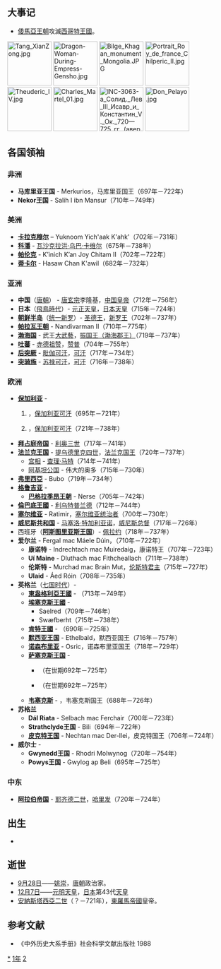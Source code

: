 {{yearTOC|721|唐'''[[开元|开元]]九年'''；日本'''[[養老_(日本年號)|養老]]五年'''；渤海国'''[[仁安_(渤海)|仁安]]二年'''}}

== 大事记 ==
*[[倭馬亞王朝|倭馬亞王朝]]攻滅[[西哥特王國|西哥特王國]]。

[[File:Tang_XianZong.jpg|100px]]
[[File:Dragon-Woman-During-Empress-Gensho.jpg|100px]]
[[File:Bilge_Khagan_monument_Mongolia.JPG|100px]]
[[File:Portrait_Roy_de_france_Chilperic_II.jpg|100px]]
[[File:Theuderic_IV.jpg|100px]]
[[File:Charles_Martel_01.jpg|100px]]
[[File:INC-3063-a_Солид._Лев_III_Исавр_и_Константин_V._Ок._720—725_гг._(аверс).png|100px]]
[[File:Don_Pelayo.jpg|100px]]
== 各国领袖 ==
===非洲===
* '''马库里亚王国''' - Merkurios，马库里亚国王（697年－722年）
* '''Nekor王国''' - Salih I ibn Mansur（710年－749年）

===美洲===
*'''[[卡拉克穆尔|卡拉克穆尔]]''' – Yuknoom Yich'aak K'ahk'（702年－731年）
*'''[[科潘|科潘]]''' - [[瓦沙克拉洪·乌巴·卡维尔|瓦沙克拉洪·乌巴·卡维尔]]（675年－738年）
*'''[[帕伦克|帕伦克]]''' - Kʼinich Kʼan Joy Chitam II（702年－722年）
*'''[[蒂卡尔|蒂卡尔]]''' - Hasaw Chan K'awil（682年－732年）

===亚洲===
*'''中国'''（[[唐朝|唐朝]]） - [[唐玄宗|唐玄宗]]李隆基，[[唐朝君主列表|中国皇帝]]（712年－756年）
*'''日本'''（[[飛鳥時代|飛鳥時代]]）- [[元正天皇|元正天皇]]，[[天皇|日本天皇]]（715年－724年）
*'''[[朝鲜半岛|朝鲜半岛]]'''（[[统一新罗|统一新罗]]）- [[圣德王|圣德王]]，[[新羅君主列表|新罗王]]（702年－737年）
*'''[[帕拉瓦王朝|帕拉瓦王朝]]''' - Nandivarman II（710年－775年）
*'''[[渤海国|渤海国]]''' - 武王[[大武藝|大武藝]]，[[渤海国君主列表|振国王（渤海郡王）]]（719年－737年）
*'''[[吐蕃|吐蕃]]''' - [[赤德祖赞|赤德祖赞]]，[[吐蕃君主列表|赞普]]（704年－755年）
* '''[[后突厥|后突厥]]''' - [[毗伽可汗|毗伽可汗]]，[[突厥可汗列表|可汗]]（717年－734年）
* '''[[突骑施|突骑施]]''' - [[苏禄可汗|苏禄可汗]]，[[可汗|可汗]]（716年－738年）
===欧洲===
*'''[[保加利亚第一帝国|保加利亚]]''' - 
*#{{link-en|特尔维尔|Tervel of Bulgaria}}，[[保加利亚君主列表|保加利亚可汗]]（695年－721年）
*#{{link-en|科尔梅希|Kormesiy}}，[[保加利亚君主列表|保加利亚可汗]]（721年－738年）
*'''[[東羅馬帝國|拜占庭帝国]]''' - [[利奥三世_(拜占庭)|利奥三世]]（717年－741年）
*'''[[法兰克王国|法兰克王国]]''' - [[提乌德里克四世|提乌德里克四世]]，[[法兰克国王列表|法兰克国王]]（720年－737年）
**[[宫相|宫相]] - [[查理·马特|查理·马特]]（714年－741年）
**[[阿基坦公爵|阿基坦公国]] - 伟大的奥多（715年－730年）
*'''[[弗里西亞|弗里西亞]]''' - Bubo（719年－734年）
*'''[[格魯吉亞歷史|格鲁吉亚]]''' -
**'''[[巴格拉季昂王朝|巴格拉季昂王朝]]''' - Nerse（705年－742年）
*'''[[倫巴底王國|倫巴底王國]]''' - [[利乌特普兰德_(君主)|利乌特普兰德]]（712年－744年）
*'''[[塞尔维亚|塞尔维亚]]''' - Ratimir，[[塞尔维亚君主列表|塞尔维亚统治者]]（700年－730年）
*'''[[威尼斯共和国|威尼斯共和国]]''' - [[马塞洛·特加利亚诺|马塞洛·特加利亚诺]]，[[威尼斯总督|威尼斯总督]]（717年－726年）
*西班牙（'''[[阿斯图里亚斯王国|阿斯图里亚斯王国]]'''）- [[佩拉约|佩拉约]]（718年－737年）
*'''爱尔兰''' - Fergal mac Máele Dúin，{{link-en|爱尔兰高王|List of High Kings of Ireland}}（710年－722年）
**'''康诺特''' - Indrechtach mac Muiredaig，康诺特王（707年－723年）
**'''Uí Maine''' - Dluthach mac Fithcheallach（711年－738年）
**'''伦斯特''' -  Murchad mac Brain Mut，[[伦斯特君主列表|伦斯特君主]]（715年－727年）
**'''Ulaid''' - Áed Róin（708年－735年）
*'''英格兰'''（[[七国时代|七国时代]]）- 
**'''[[東盎格利亞王國|東盎格利亞王國]]''' - {{link-en|埃爾夫瓦爾德 (東盎格利亞)|Ælfwald of East Anglia|埃爾夫瓦爾德}}（713年－749年）
**'''[[埃塞克斯王國|埃塞克斯王國]]''' - 
***Saelred（709年－746年）
***Swæfberht（715年－738年）
**'''[[肯特王國|肯特王國]]''' - {{link-en|威特瑞德|Wihtred of Kent}}（690年－725年）
**'''[[麥西亞王國|默西亚王国]]''' - Ethelbald，默西亚国王（716年－757年）
**'''[[诺森布里亚|诺森布里亚]]''' - Osric，诺森布里亚国王（718年－729年）
**'''[[萨塞克斯王国|萨塞克斯王国]]''' -
***{{link-en|内特尔姆|Nothelm of Sussex}} （在世期692年－725年）
***{{link-en|沃茨|Watt of Sussex}}（在世期692年－725年）
**'''[[韦塞克斯|韦塞克斯]]''' - {{link-en|伊尼 (威塞克斯)|Ine of Wessex|伊尼}}，韦塞克斯国王（688年－726年）
*'''苏格兰'''
**'''Dál Riata''' - Selbach mac Ferchair（700年－723年）
**'''Strathclyde王国''' - Bili（694年－722年）
**'''[[皮克特人|皮克特王国]]''' - Nechtan mac Der-Ilei，皮克特国王（706年－724年）
*'''威尔士''' -
**'''Gwynedd王国''' - Rhodri Molwynog（720年－754年）
**'''Powys王国''' - Gwylog ap Beli（695年－725年）

===中东===
*'''[[阿拉伯帝国|阿拉伯帝国]]''' - [[耶齐德二世|耶齐德二世]]，[[倭马亚王朝|哈里发]]（720年－724年）

== 出生 ==
*

== 逝世 ==
{{Wikisource year mention}}
* [[9月28日|9月28日]]——[[姚崇|姚崇]]，[[唐朝|唐朝]]政治家。
* [[12月7日|12月7日]]——[[元明天皇|元明天皇]]，[[日本|日本]]第43代[[天皇|天皇]]
* [[安納斯塔西亞二世|安納斯塔西亞二世]]（？－721年），[[東羅馬帝國|東羅馬帝國]]皇帝。

==参考文献==
{{reflist}}
*《中外历史大系手册》社会科学文献出版社 1988

[[Category:721年|*]]
[[Category:720年代|1年]]
[[Category:8世纪各年|2]]